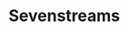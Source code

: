 
# Sevenstreams

<ProjectDetails
  region="Riverlands"
  house=""
  type="Village"
  status="Not Started"
  warp="/warp sevenstreams"
  projectLead=""
  dateStarted="Invalid Date"
  dateCompleted="Invalid Date"
/>

